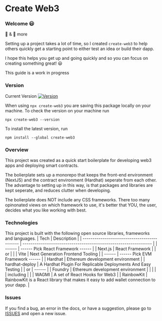 
# Create Web3

### Welcome 😃

🧱 & 🚀 more

Setting up a project takes a lot of time, so I created `create-web3` to help others quickly get a starting point to either test an idea or build their dapp.

I hope this helps you get up and going quickly and so you can focus on creating something great! 😃

This guide is a work in progress

### Version

Current Version [![Version](https://img.shields.io/npm/v/create-web3)](https://www.npmjs.com/package/create-web3)

When using `npx create-web3` you are saving this package locally on your machine. To check the version on your machine run

`npx create-web3 --version`

To install the latest version, run

`npm install --global create-web3`

### Overview

This project was created as a quick start boilerplate for developing web3 apps and deploying smart contracts.

The bolierplate sets up a monorepo that keeps the front-end environment (NextJS) and the contract environment (Hardhat) seperate from each other.
The advantage to setting up in this way, is that packages and libraries are kept seperate, and reduces clutter when developing.

The bolierplate does NOT include any CSS frameworks. There too many opinonated views on which framework to use, it's better that YOU, the user, decides what you like working with best.

### Technologies

This project is built with the following open source libraries, frameworks and languages.
| Tech | Description |
| --------------------------------------------- | ------------------------------------------------------------------ |
| ------ | ------ Pick React Framework ------ |
| <OpenUrl url="https://nextjs.org/">Next.js</OpenUrl> | React Framework |
| or | |
| <OpenUrl url="https://vitejs.dev/">Vite</OpenUrl> | Next Generation Frontend Tooling |
| ------ | ------ Pick EVM Framework ------ |
| <OpenUrl url="https://hardhat.org/">Hardhat</OpenUrl> | Ethereum development environment |
| <OpenUrl url="https://www.npmjs.com/package/hardhat-deploy">hardhat-deploy</OpenUrl> | A Hardhat Plugin For Replicable Deployments And Easy Testing |
| or | ------ |
| <OpenUrl url="https://getfoundry.sh/">Foundry</OpenUrl> | Ethereum development environment |
| | |
| including | |
| <OpenUrl url="https://wagmi.sh/">WAGMI</OpenUrl> | A set of React Hooks for Web3 |
| <OpenUrl url="https://www.rainbowkit.com/docs/introduction">RainbowKit</OpenUrl> | RainbowKit is a React library that makes it easy to add wallet connection to your dapp. |

### Issues

If you find a bug, an error in the docs, or have a suggestion, please go to [ISSUES](https://github.com/e-roy/create-web3/issues) and open a new issue.
